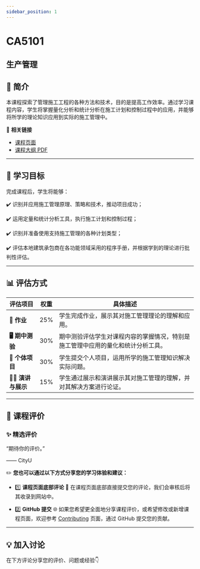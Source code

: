 ```yaml
---
sidebar_position: 1
---
```


# CA5101
## 生产管理

## **📘 简介**
本课程探索了管理施工工程的各种方法和技术，目的是提高工作效率。通过学习课程内容，学生将掌握量化分析和统计分析在施工计划和控制过程中的应用，并能够将所学的理论知识应用到实际的施工管理中。

🔗 **相关链接**
- [课程页面](https://www.cityu.edu.hk/catalogue/pg/202526/course/CA5101.htm)
- [课程大纲 PDF](https://www.cityu.edu.hk/catalogue/pg/202526/course/CA5101.pdf)

---

## **🎯 学习目标**

完成课程后，学生将能够：

✔️ 识别并应用施工管理原理、策略和技术，推动项目成功；

✔️ 运用定量和统计分析工具，执行施工计划和控制过程；

✔️ 识别并准备使用支持施工管理的各种计划类型；

✔️ 评估本地建筑承包商在各功能领域采用的程序手册，并根据学到的理论进行批判性评估。

---

## **📊 评估方式**

| **评估项目**          | **权重** | **具体描述**                                                                                       |
|----------------------|---------|---------------------------------------------------------------------------------------------------|
| **📝 作业**           | 25%     | 学生完成作业，展示其对施工管理理论的理解和应用。                                                 |
| **🖥️ 期中测验**      | 30%     | 期中测验评估学生对课程内容的掌握情况，特别是施工管理中应用的量化和统计分析工具。                   |
| **📄 个体项目**       | 30%     | 学生提交个人项目，运用所学的施工管理知识解决实际问题。                                             |
| **🧑‍💻 演讲与展示**   | 15%     | 学生通过展示和演讲展示其对施工管理的理解，并对其解决方案进行论证。                                 |

---

## **💬 课程评价**

### ✨ **精选评价**
<div className={commentStyles.commentBox}>
    <p className={commentStyles.commentText}>
        “期待你的评价。”
    </p>
    <p className={commentStyles.commentAuthor}>—— CityU</p>
</div>

✏️ **您也可以通过以下方式分享您的学习体验和建议：**

- 1️⃣ **课程页面底部评论**
💬 在课程页面底部直接提交您的评论，我们会审核后将其收录到网站中。

- 2️⃣ **GitHub 提交**
🌐 如果您希望更全面地分享课程评价，或希望修改或新增课程页面，欢迎参考 [Contributing](/contributing) 页面，通过 GitHub 提交您的贡献。

---

## **💡 加入讨论**

在下方评论分享您的评价、问题或经验👇
<Utterances />